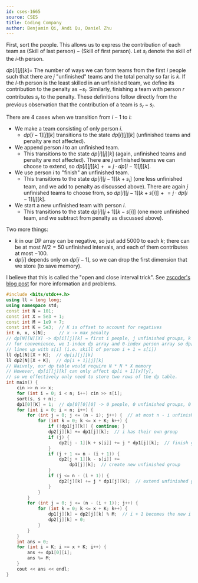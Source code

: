 ```yaml
---
id: cses-1665
source: CSES
title: Coding Company
author: Benjamin Qi, Andi Qu, Daniel Zhu
---
```


First, sort the people. This allows us to express the contribution of each team
as $(\text{Skill of last person}) - (\text{Skill of first person})$. Let $s_i$
denote the skill of the $i$-th person.

$dp[i][j][k] =$ The number of ways we can form teams from the first $i$ people
such that there are $j$ "unfinished" teams and the total penalty so far is $k$. If the $l$-th person is the least skilled in an unfinished team, we define its contribution to the penalty as $-s_l$. Similarly, finishing a team with person $r$ contributes $s_r$ to the penalty. These definitions follow directly from the previous observation that the contribution of a team is $s_r - s_l$.

There are 4 cases when we transition from $i - 1$ to $i$:

- We make a team consisting of only person $i$.
  - $dp[i - 1][j][k]$ transitions to the state $dp[i][j][k]$ (unfinished teams and penalty are not affected).
- We append person $i$ to an unfinished team.
  - This transitions to the state $dp[i][j][k]$ (again, unfinished teams and penalty are not affected). There are $j$ unfinished teams we can choose to extend, so $dp[i][j][k] \mathrel{+}= j \cdot dp[i - 1][j][k]$.
- We use person $i$ to "finish" an unfinished team.
  - This transitions to the state $dp[i][j - 1][k + s_i]$ (one less unfinished team, and we add to penalty as discussed above). There are again $j$ unfinished teams to choose from, so $dp[i][j - 1][k + s[i]] \mathrel{+}= j \cdot dp[i - 1][j][k]$.
- We start a new unfinished team with person $i$.
  - This transitions to the state $dp[i][j + 1][k - s[i]]$ (one more unfinished team, and we subtract from penalty as discussed above).

Two more things:

- $k$ in our DP array can be negative, so just add 5000 to each $k$; there can be at most $N/2 = 50$ unfinished intervals, and each of them contributes at most $-100$.
- $dp[i]$ depends only on $dp[i - 1]$, so we can drop the first dimension that
  we store (to save memory).

I believe that this is called the "open and close interval trick". See
[zscoder's blog post](https://codeforces.com/blog/entry/47764) for more
information and problems.

```cpp
#include <bits/stdc++.h>
using ll = long long;
using namespace std;
const int N = 101;
const int X = 5e3 + 1;
const int M = 1e9 + 7;
const int K = 5e3;  // K is offset to account for negatives
int n, x, s[N];     // x -> max penalty
// dp[N][N][X] -> dp[i][j][k] = first i people, j unfinished groups, k penalty
// for convenience, we 1-index dp array and 0-index person array so dp[i][j][k]
// lines up with s[i] (i.e. skill of person i + 1 = s[i])
ll dp1[N][X + K];  // dp[i][j][k]
ll dp2[N][X + K];  // dp[i + 1][j][k]
// Naively, our dp table would require N * N * X memory
// However, dp[i][j][k] can only affect dp[i + 1][x][y],
// so we effectively only need to store two rows of the dp table.
int main() {
	cin >> n >> x;
	for (int i = 0; i < n; i++) cin >> s[i];
	sort(s, s + n);
	dp1[0][K] = 1;  // dp[0][0][0] -> 0 people, 0 unfinished groups, 0 penalty
	for (int i = 0; i < n; i++) {
		for (int j = 0; j <= (n - i); j++) {  // at most n - i unfinished groups
			for (int k = 0; k <= x + K; k++) {
				if (!dp1[j][k]) { continue; }
				dp2[j][k] += dp1[j][k];  // i has their own group
				if (j) {
					dp2[j - 1][k + s[i]] += j * dp1[j][k];  // finish group
				}
				if (j + 1 <= n - (i + 1)) {
					dp2[j + 1][k - s[i]] +=
					    dp1[j][k];  // create new unfinished group
				}
				if (j <= n - (i + 1)) {
					dp2[j][k] += j * dp1[j][k];  // extend unfinished group
				}
			}
		}
		for (int j = 0; j <= (n - (i + 1)); j++) {
			for (int k = 0; k <= x + K; k++) {
				dp1[j][k] = dp2[j][k] % M;  // i + 1 becomes the new i
				dp2[j][k] = 0;
			}
		}
	}
	int ans = 0;
	for (int i = K; i <= x + K; i++) {
		ans += dp1[0][i];
		ans %= M;
	}
	cout << ans << endl;
}
```
